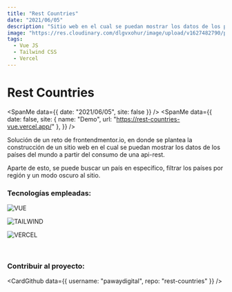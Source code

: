 ```yaml
---
title: "Rest Countries"
date: "2021/06/05"
description: "Sitio web en el cual se puedan mostrar los datos de los países del mundo a partir del consumo de una api-rest"
image: "https://res.cloudinary.com/dlgvxohur/image/upload/v1627482790/proyectos/rest-countries/g1alexander-foto-1.webp"
tags:
  - Vue JS
  - Tailwind CSS
  - Vercel
---
```


# Rest Countries

<section>

<SpanMe data={{ date: "2021/06/05", site: false }} />
<SpanMe
  data={{
    date: false,
    site: { name: "Demo", url: "https://rest-countries-vue.vercel.app/" },
  }}
/>

</section>

Solución de un reto de frontendmentor.io, en donde se plantea la construcción de un sitio web en el cual se puedan mostrar los datos de los países del mundo a partir del consumo de una api-rest.

Aparte de esto, se puede buscar un país en específico, filtrar los países por región y un modo oscuro al sitio.

### Tecnologías empleadas:

<section>

![VUE](https://img.shields.io/badge/-VUE-4FC08D?&logo=vuedotjs&logoColor=ffffff)

![TAILWIND](https://img.shields.io/badge/-TAILWIND-38B2AC?&logo=Tailwind-css&logoColor=ffffff)

![VERCEL](https://img.shields.io/badge/-VERCEL-000000?&logo=Vercel&logoColor=ffffff)

</section>

<br />

<ImageMe
  src="https://res.cloudinary.com/dlgvxohur/image/upload/v1627482790/proyectos/rest-countries/g1alexander-foto-1.webp"
  alt="portada-cat-wiki"
/>

### Contribuir al proyecto:

<CardGithub data={{ username: "pawaydigital", repo: "rest-countries" }} />
